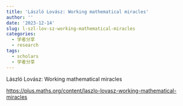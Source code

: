 ```yaml
---
title: 'László Lovász: Working mathematical miracles'
author: ''
date: '2023-12-14'
slug: l-szl-lov-sz-working-mathematical-miracles
categories:
  - 学者分享
  - research
tags:
  - scholars
  - 学者分享
---
```


László Lovász: Working mathematical miracles

<https://plus.maths.org/content/laszlo-lovasz-working-mathematical-miracles>
